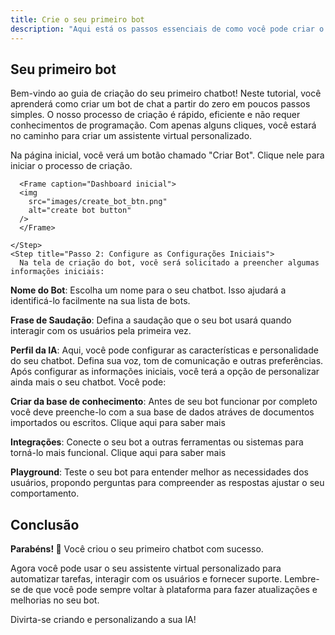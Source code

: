---
title: Crie o seu primeiro bot
description: "Aqui está os passos essenciais de como você pode criar o seu primeiro chatbot"
---

## Seu primeiro bot

Bem-vindo ao guia de criação do seu primeiro chatbot! Neste tutorial, você aprenderá como criar um bot de chat a partir do zero em poucos passos simples. O nosso processo de criação é rápido, eficiente e não requer conhecimentos de programação. Com apenas alguns cliques, você estará no caminho para criar um assistente virtual personalizado.

<Steps>
    <Step title="Passo 1: Crie um Bot">
      Na página inicial, você verá um botão chamado "Criar Bot". Clique nele para iniciar o processo de criação.
      
      <Frame caption="Dashboard inicial">
      <img
        src="images/create_bot_btn.png"
        alt="create bot button"      
      />
      </Frame>
      
    </Step>
    <Step title="Passo 2: Configure as Configurações Iniciais">
      Na tela de criação do bot, você será solicitado a preencher algumas informações iniciais:

**Nome do Bot**: Escolha um nome para o seu chatbot. Isso ajudará a identificá-lo facilmente na sua lista de bots.

**Frase de Saudação**: Defina a saudação que o seu bot usará quando interagir com os usuários pela primeira vez.

**Perfil da IA**: Aqui, você pode configurar as características e personalidade do seu chatbot. Defina sua voz, tom de comunicação e outras preferências.
    </Step>
    <Step title="Passo 3: Explore o Seu Bot">
    Após configurar as informações iniciais, você terá a opção de personalizar ainda mais o seu chatbot. Você pode:

**Criar da base de conhecimento**: Antes de seu bot funcionar por completo você deve preenche-lo com a sua base de dados atráves de documentos importados ou escritos. Clique aqui para saber mais

**Integrações**: Conecte o seu bot a outras ferramentas ou sistemas para torná-lo mais funcional. Clique aqui para saber mais

**Playground**: Teste o seu bot para entender melhor as necessidades dos usuários, propondo perguntas para compreender as respostas ajustar o seu comportamento.
    </Step>
  </Steps> 

## Conclusão
**Parabéns! 🥳** Você criou o seu primeiro chatbot com sucesso. 

Agora você pode usar o seu assistente virtual personalizado para automatizar tarefas, interagir com os usuários e fornecer suporte. Lembre-se de que você pode sempre voltar à plataforma para fazer atualizações e melhorias no seu bot. 

Divirta-se criando e personalizando a sua IA!